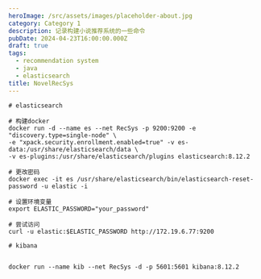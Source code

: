 ```yaml
---
heroImage: /src/assets/images/placeholder-about.jpg
category: Category 1
description: 记录构建小说推荐系统的一些命令
pubDate: 2024-04-23T16:00:00.000Z
draft: true
tags:
  - recommendation system
  - java
  - elasticsearch
title: NovelRecSys
---
```


```shell
# elasticsearch

# 构建docker
docker run -d --name es --net RecSys -p 9200:9200 -e "discovery.type=single-node" \
-e "xpack.security.enrollment.enabled=true" -v es-data:/usr/share/elasticsearch/data \
-v es-plugins:/usr/share/elasticsearch/plugins elasticsearch:8.12.2

# 更改密码
docker exec -it es /usr/share/elasticsearch/bin/elasticsearch-reset-password -u elastic -i

# 设置环境变量
export ELASTIC_PASSWORD="your_password"

# 尝试访问
curl -u elastic:$ELASTIC_PASSWORD http://172.19.6.77:9200
```

```shell
# kibana


docker run --name kib --net RecSys -d -p 5601:5601 kibana:8.12.2
```
